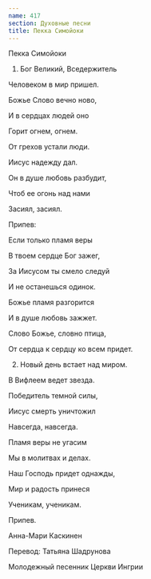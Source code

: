 ```yaml
---
name: 417
section: Духовные песни
title: Пекка Симойоки
---
```

Пекка Симойоки


1. Бог Великий, Вседержитель

Человеком в мир пришел.

Божье Слово вечно ново,

И в сердцах людей оно

Горит огнем, огнем.

От грехов устали люди.

Иисус надежду дал.

Он в душе любовь разбудит,

Чтоб ее огонь над нами

Засиял, засиял.


Припев:

Если только пламя веры

В твоем сердце Бог зажег,

За Иисусом ты смело следуй

И не останешься одинок.

Божье пламя разгорится

И в душе любовь зажжет.

Слово Божье, словно птица,

От сердца к сердцу ко всем придет.


2. Новый день встает над миром.

В Вифлеем ведет звезда.

Победитель темной силы,

Иисус смерть уничтожил

Навсегда, навсегда.

Пламя веры не угасим

Мы в молитвах и делах.

Наш Господь придет однажды,

Мир и радость принеся

Ученикам, ученикам.


Припев.


Анна-Мари Каскинен

Перевод: Татьяна Шадрунова

Молодежный песенник Церкви Ингрии